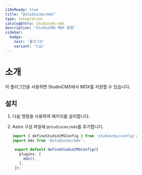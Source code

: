 ```yaml
---
i18nReady: true
title: "@studiocms/mdx"
type: integration
catalogEntry: studiocms-mdx
description: "StudioCMS MDX 통합"
sidebar:
  badge: 
    text: '플러그인'
    variant: 'tip'
---
```



# 소개

이 플러그인을 사용하면 StudioCMS에서 MDX를 지원할 수 있습니다.

## 설치

1. 다음 명령을 사용하여 패키지를 설치합니다.

   <PackageManagers pkg="@studiocms/mdx" />

2. Astro 구성 파일에 `@studiocms/mdx`를 추가합니다.

   ```ts twoslash title="studiocms.config.mjs" ins={2, 6}
   import { defineStudioCMSConfig } from 'studiocms/config';
   import mdx from '@studiocms/mdx';

    export default defineStudioCMSConfig({
      plugins: [
        mdx(),
      ],
    });
   ```

